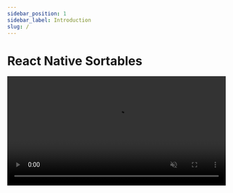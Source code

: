 ```yaml
---
sidebar_position: 1
sidebar_label: Introduction
slug: /
---
```


# React Native Sortables


<video autoPlay loop muted width='100%' src={bannerVideo} />

## What is React Native Sortables?

**React Native Sortables** is a library for smooth **drag-and-drop reordering** of items. It offers ready-to-use **sortable components** with **intuitive gesture-based reordering**, working seamlessly across iOS and Android platforms.

## ⭐ Key Features

### 🎯 Flexible Layouts

- Support for both **Grid** and **Flex** layouts
- Handle items with **varying dimensions**
- **Customizable** spacing and arrangement

### ✨ Interactive Features

- **Auto-scrolling** when dragging beyond screen bounds
- **Layout animations** for item additions and removals
- Built-in **haptic feedback** support
- Multiple reordering strategies (**insertion**/**swapping**)

### 👩‍💻 Developer-Friendly

- **Simple API** with extensive **customization options**
- **Minimal configuration** required
- Full **TypeScript** support
- Compatible with **Expo**
- Supports both **New** and **Old** React Native **Architecture**

## 💝 Support & Sponsorship

React Native Sortables is an MIT-licensed open source project. You can support its development by:

- Starring the **[GitHub repository](https://github.com/MatiPl01/react-native-sortables)**
- **[Sponsoring](https://github.com/sponsors/MatiPl01)** the autor of the library
- **Contributing** with bug reports, feature requests, or pull requests
- **Sharing** your **experience** with the library

## 🚀 Ready to Start?

Check out the **[Getting Started](./getting-started) guide** to begin using React Native Sortables in your project!

---

## Built with ❤️ and

- [react-native-reanimated](https://github.com/software-mansion/react-native-reanimated)
- [react-native-gesture-handler](https://github.com/software-mansion/react-native-gesture-handler)
- [react-native-haptic-feedback](https://github.com/mkuczera/react-native-haptic-feedback)
- [react-native-builder-bob](https://github.com/callstack/react-native-builder-bob)
